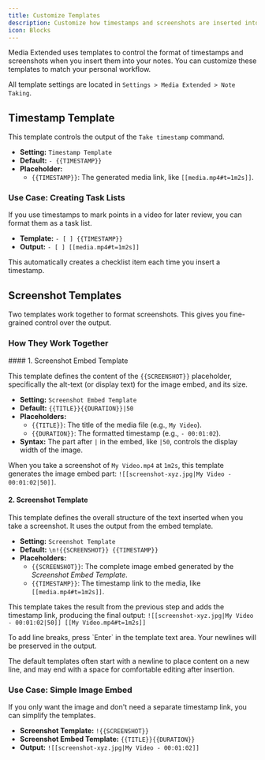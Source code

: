 ```yaml
---
title: Customize Templates
description: Customize how timestamps and screenshots are inserted into your notes.
icon: Blocks
---
```



Media Extended uses templates to control the format of timestamps and screenshots when you insert them into your notes. You can customize these templates to match your personal workflow.

All template settings are located in `Settings > Media Extended > Note Taking`.

## Timestamp Template

This template controls the output of the `Take timestamp` command.

- **Setting:** `Timestamp Template`
- **Default:** `- {{TIMESTAMP}}`
- **Placeholder:**
  - `{{TIMESTAMP}}`: The generated media link, like `[[media.mp4#t=1m2s]]`.

### Use Case: Creating Task Lists

If you use timestamps to mark points in a video for later review, you can format them as a task list.

- **Template:** `- [ ] {{TIMESTAMP}}`
- **Output:** `- [ ] [[media.mp4#t=1m2s]]`

This automatically creates a checklist item each time you insert a timestamp.

## Screenshot Templates

Two templates work together to format screenshots. This gives you fine-grained control over the output.

### How They Work Together

<Steps>
<Step>
#### 1. Screenshot Embed Template

This template defines the content of the `{{SCREENSHOT}}` placeholder, specifically the alt-text (or display text) for the image embed, and its size.

-   **Setting:** `Screenshot Embed Template`
-   **Default:** `{{TITLE}}{{DURATION}}|50`
-   **Placeholders:**
    -   `{{TITLE}}`: The title of the media file (e.g., `My Video`).
    -   `{{DURATION}}`: The formatted timestamp (e.g., `- 00:01:02`).
-   **Syntax:** The part after `|` in the embed, like `|50`, controls the display width of the image.

When you take a screenshot of `My Video.mp4` at `1m2s`, this template generates the image embed part: `![[screenshot-xyz.jpg|My Video - 00:01:02|50]]`.
</Step>
<Step>
#### 2. Screenshot Template

This template defines the overall structure of the text inserted when you take a screenshot. It uses the output from the embed template.

-   **Setting:** `Screenshot Template`
-   **Default:** `\n!{{SCREENSHOT}} {{TIMESTAMP}}`
-   **Placeholders:**
    -   `{{SCREENSHOT}}`: The complete image embed generated by the *Screenshot Embed Template*.
    -   `{{TIMESTAMP}}`: The timestamp link to the media, like `[[media.mp4#t=1m2s]]`.

This template takes the result from the previous step and adds the timestamp link, producing the final output:
`![[screenshot-xyz.jpg|My Video - 00:01:02|50]] [[My Video.mp4#t=1m2s]]`
</Step>
</Steps>

<Callout title="Controlling Line Breaks and Spacing">
  To add line breaks, press `Enter` in the template text area. Your newlines will be preserved in the output.
  
  The default templates often start with a newline to place content on a new line, and may end with a space for comfortable editing after insertion.
</Callout>

### Use Case: Simple Image Embed

If you only want the image and don't need a separate timestamp link, you can simplify the templates.

- **Screenshot Template:** `!{{SCREENSHOT}}`
- **Screenshot Embed Template:** `{{TITLE}}{{DURATION}}`
- **Output:** `![[screenshot-xyz.jpg|My Video - 00:01:02]]`
